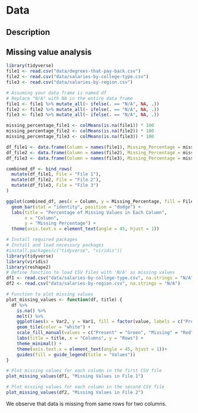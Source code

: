 # Data

## Description

## Missing value analysis

```r
library(tidyverse)
file1 <- read.csv("data/degrees-that-pay-back.csv")
file2 <- read.csv("data/salaries-by-college-type.csv")
file3 <- read.csv("data/salaries-by-region.csv")

# Assuming your data frame is named df
# Replace "N/A" with NA in the entire data frame
file1 <- file1 %>% mutate_all(~ ifelse(. == "N/A", NA, .))
file2 <- file2 %>% mutate_all(~ ifelse(. == "N/A", NA, .))
file3 <- file3 %>% mutate_all(~ ifelse(. == "N/A", NA, .))

missing_percentage_file1 <- colMeans(is.na(file1)) * 100
missing_percentage_file2 <- colMeans(is.na(file2)) * 100
missing_percentage_file3 <- colMeans(is.na(file3)) * 100

df_file1 <- data.frame(Column = names(file1), Missing_Percentage = missing_percentage_file1)
df_file2 <- data.frame(Column = names(file2), Missing_Percentage = missing_percentage_file2)
df_file3 <- data.frame(Column = names(file3), Missing_Percentage = missing_percentage_file3)

combined_df <- bind_rows(
  mutate(df_file1, File = "File 1"),
  mutate(df_file2, File = "File 2"),
  mutate(df_file3, File = "File 3")
)

ggplot(combined_df, aes(x = Column, y = Missing_Percentage, fill = File)) +
  geom_bar(stat = "identity", position = "dodge") +
  labs(title = "Percentage of Missing Values in Each Column",
       x = "Column",
       y = "Missing Percentage") +
  theme(axis.text.x = element_text(angle = 45, hjust = 1))

```

```r
# Install required packages
# Install and load necessary packages
#install.packages(c("tidyverse", "viridis"))
library(tidyverse)
library(viridis)
library(reshape2)
# Define function to load CSV files with 'N/A' as missing values
df1 <- read.csv("data/salaries-by-college-type.csv", na.strings = "N/A")
df2 <- read.csv("data/salaries-by-region.csv", na.strings = "N/A")

# Function to plot missing values
plot_missing_values <- function(df, title) {
  df %>%
    is.na() %>%
    melt() %>%
    ggplot(aes(x = Var2, y = Var1, fill = factor(value, labels = c("Present", "Missing")))) +
    geom_tile(color = "white") +
    scale_fill_manual(values = c("Present" = "Green", "Missing" = "Red")) +
    labs(title = title, x = "Columns", y = "Rows") +
    theme_minimal() +
    theme(axis.text.x = element_text(angle = 45, hjust = 1))+
    guides(fill = guide_legend(title = "Values"))
}

# Plot missing values for each column in the first CSV file
plot_missing_values(df1, "Missing Values in File 1")

# Plot missing values for each column in the second CSV file
plot_missing_values(df2, "Missing Values in File 2")
```

We observe that data is missing from same rows for two columns.
